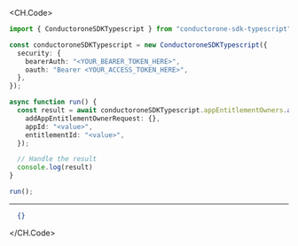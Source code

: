 
<CH.Code>
```typescript Add.ts
import { ConductoroneSDKTypescript } from "conductorone-sdk-typescript";

const conductoroneSDKTypescript = new ConductoroneSDKTypescript({
  security: {
    bearerAuth: "<YOUR_BEARER_TOKEN_HERE>",
    oauth: "Bearer <YOUR_ACCESS_TOKEN_HERE>",
  },
});

async function run() {
  const result = await conductoroneSDKTypescript.appEntitlementOwners.add({
    addAppEntitlementOwnerRequest: {},
    appId: "<value>",
    entitlementId: "<value>",
  });

  // Handle the result
  console.log(result)
}

run();
```
---

```json Example Response
  {}
```
</CH.Code>
